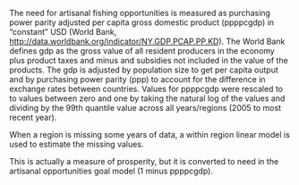 The need for artisanal fishing opportunities is measured as purchasing power parity adjusted per capita gross domestic product (ppppcgdp) in "constant" USD (World Bank, [http://data.worldbank.org/indicator/NY.GDP.PCAP.PP.KD](http://data.worldbank.org/indicator/NY.GDP.PCAP.PP.KD)). The World Bank defines gdp as the gross value of all resident producers in the economy plus product taxes and minus and subsidies not included in the value of the products. The gdp is adjusted by population size to get per capita output and by purchasing power parity (ppp) to account for the difference in exchange rates between countries.  Values for ppppcgdp were rescaled to to values between zero and one by taking the natural log of the values and dividing by the 99th quantile value across all years/regions (2005 to most recent year). 

When a region is missing some years of data, a within region linear model is used to estimate the missing values.

This is actually a measure of prosperity, but it is converted to need in the artisanal opportunities goal model (1 minus ppppcgdp).


